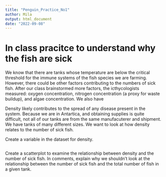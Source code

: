 ```yaml
---
title: "Penguin_Practice_No1"
author: Mila 
output: html_document
date: "2022-09-08"
---
```



# In class pracitce to understand why the fish are sick

We know that there are tanks whose temperature are below the critical threshold for the immune systems of the fish species we are farming. However, there could be other factors contributing to the numbers of sick fish. After our class brainstormed more factors, the icthycologists measured: oxygen concentration, nitrogen concentration (a proxy for waste buildup), and algae concentration. We also have 


Density likely contributes to the spread of any disease present in the system. Because we are in Antartica, and obtaining supplies is quite difficult, not all of our tanks are from the same manufacuterer and shipment. We have tanks of many different sizes. We want to look at how density relates to the number of sick fish. 

Create a variable in the dataset for density. 
```r

```


Create a scatterplot to examine the relationship between density and the number of sick fish. In comments, explain why we shouldn't look at the relationship between the number of sick fish and the total number of fish in a given tank. 
```r

```



